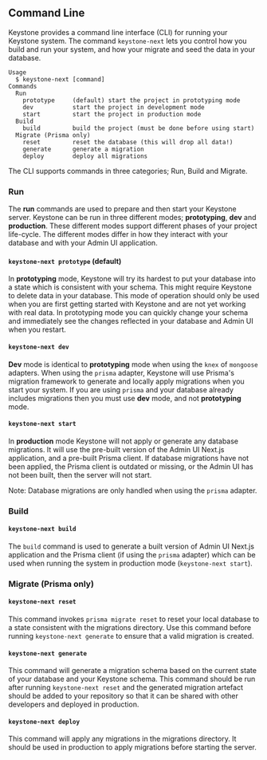 
## Command Line

Keystone provides a command line interface (CLI) for running your Keystone system.
The command `keystone-next` lets you control how you build and run your system, and how your migrate and seed the data in your database.

```
Usage
  $ keystone-next [command]
Commands
  Run
    prototype     (default) start the project in prototyping mode
    dev           start the project in development mode
    start         start the project in production mode
  Build
    build         build the project (must be done before using start)
  Migrate (Prisma only)
    reset         reset the database (this will drop all data!)
    generate      generate a migration
    deploy        deploy all migrations
```

The CLI supports commands in three categories; Run, Build and Migrate.

### Run

The **run** commands are used to prepare and then start your Keystone server.
Keystone can be run in three different modes; **prototyping**, **dev** and **production**.
These different modes support different phases of your project life-cycle.
The different modes differ in how they interact with your database and with your Admin UI application.

#### `keystone-next prototype` (default)

In **prototyping** mode, Keystone will try its hardest to put your database into a state which is consistent with your schema.
This might require Keystone to delete data in your database.
This mode of operation should only be used when you are first getting started with Keystone and are not yet working with real data.
In prototyping mode you can quickly change your schema and immediately see the changes reflected in your database and Admin UI when you restart.

#### `keystone-next dev`

**Dev** mode is identical to **prototyping** mode when using the `knex` of `mongoose` adapters.
When using the `prisma` adapter, Keystone will use Prisma's migration framework to generate and locally apply migrations when you start your system.
If you are using `prisma` and your database already includes migrations then you must use **dev** mode, and not **prototyping** mode.

#### `keystone-next start`

In **production** mode Keystone will not apply or generate any database migrations.
It will use the pre-built version of the Admin UI Next.js application, and a pre-built Prisma client.
If database migrations have not been applied, the Prisma client is outdated or missing, or the Admin UI has not been built, then the server will not start.

Note: Database migrations are only handled when using the `prisma` adapter.

### Build

#### `keystone-next build`

The `build` command is used to generate a built version of Admin UI Next.js application and the Prisma client (if using the `prisma` adapter) which can be used when running the system in production mode (`keystone-next start`).

### Migrate (Prisma only)

#### `keystone-next reset`

This command invokes `prisma migrate reset` to reset your local database to a state consistent with the migrations directory.
Use this command before running `keystone-next generate` to ensure that a valid migration is created.

#### `keystone-next generate`

This command will generate a migration schema based on the current state of your database and your Keystone schema.
This command should be run after running `keystone-next reset` and the generated migration artefact should be added to your repository so that it can be shared with other developers and deployed in production.

#### `keystone-next deploy`

This command will apply any migrations in the migrations directory.
It should be used in production to apply migrations before starting the server.

